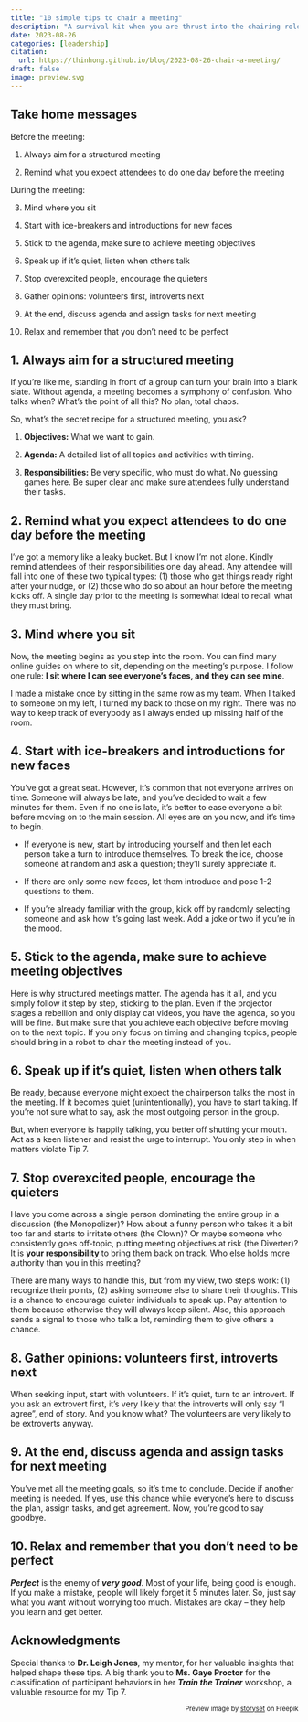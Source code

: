 ```yaml
---
title: "10 simple tips to chair a meeting"
description: "A survival kit when you are thrust into the chairing role"
date: 2023-08-26
categories: [leadership]
citation: 
  url: https://thinhong.github.io/blog/2023-08-26-chair-a-meeting/
draft: false
image: preview.svg
---
```


## Take home messages

::: {.callout-note appearance="simple" icon=false}

Before the meeting:

1. Always aim for a structured meeting

2. Remind what you expect attendees to do one day before the meeting

During the meeting:

3. Mind where you sit

4. Start with ice-breakers and introductions for new faces

5. Stick to the agenda, make sure to achieve meeting objectives

6. Speak up if it's quiet, listen when others talk

7. Stop overexcited people, encourage the quieters

8. Gather opinions: volunteers first, introverts next

9. At the end, discuss agenda and assign tasks for next meeting

10. Relax and remember that you don't need to be perfect

:::

## 1. Always aim for a structured meeting

If you're like me, standing in front of a group can turn your brain into a blank slate. Without agenda, a meeting becomes a symphony of confusion. Who talks when? What's the point of all this? No plan, total chaos.

So, what's the secret recipe for a structured meeting, you ask?

1. **Objectives:** What we want to gain.

2. **Agenda:** A detailed list of all topics and activities with timing.

3. **Responsibilities:** Be very specific, who must do what. No guessing games here. Be super clear and make sure attendees fully understand their tasks.

## 2. Remind what you expect attendees to do one day before the meeting

I've got a memory like a leaky bucket. But I know I'm not alone. Kindly remind attendees of their responsibilities one day ahead. Any attendee will fall into one of these two typical types: (1) those who get things ready right after your nudge, or (2) those who do so about an hour before the meeting kicks off. A single day prior to the meeting is somewhat ideal to recall what they must bring.

## 3. Mind where you sit

Now, the meeting begins as you step into the room. You can find many online guides on where to sit, depending on the meeting's purpose. I follow one rule: **I sit where I can see everyone's faces, and they can see mine**.

I made a mistake once by sitting in the same row as my team. When I talked to someone on my left, I turned my back to those on my right. There was no way to keep track of everybody as I always ended up missing half of the room.

## 4. Start with ice-breakers and introductions for new faces

You've got a great seat. However, it's common that not everyone arrives on time. Someone will always be late, and you've decided to wait a few minutes for them. Even if no one is late, it's better to ease everyone a bit before moving on to the main session. All eyes are on you now, and it's time to begin.

* If everyone is new, start by introducing yourself and then let each person take a turn to introduce themselves. To break the ice, choose someone at random and ask a question; they'll surely appreciate it.

* If there are only some new faces, let them introduce and pose 1-2 questions to them.

* If you're already familiar with the group, kick off by randomly selecting someone and ask how it's going last week. Add a joke or two if you're in the mood.

## 5. Stick to the agenda, make sure to achieve meeting objectives

Here is why structured meetings matter. The agenda has it all, and you simply follow it step by step, sticking to the plan. Even if the projector stages a rebellion and only display cat videos, you have the agenda, so you will be fine. But make sure that you achieve each objective before moving on to the next topic. If you only focus on timing and changing topics, people should bring in a robot to chair the meeting instead of you.

## 6. Speak up if it's quiet, listen when others talk

Be ready, because everyone might expect the chairperson talks the most in the meeting. If it becomes quiet (unintentionally), you have to start talking. If you're not sure what to say, ask the most outgoing person in the group.

But, when everyone is happily talking, you better off shutting your mouth. Act as a keen listener and resist the urge to interrupt. You only step in when matters violate Tip 7.

## 7. Stop overexcited people, encourage the quieters

Have you come across a single person dominating the entire group in a discussion (the Monopolizer)? How about a funny person who takes it a bit too far and starts to irritate others (the Clown)? Or maybe someone who consistently goes off-topic, putting meeting objectives at risk (the Diverter)? It is **your responsibility** to bring them back on track. Who else holds more authority than you in this meeting?

There are many ways to handle this, but from my view, two steps work: (1) recognize their points, (2) asking someone else to share their thoughts. This is a chance to encourage quieter individuals to speak up. Pay attention to them because otherwise they will always keep silent. Also, this approach sends a signal to those who talk a lot, reminding them to give others a chance.

## 8. Gather opinions: volunteers first, introverts next

When seeking input, start with volunteers. If it's quiet, turn to an introvert. If you ask an extrovert first, it's very likely that the introverts will only say "I agree", end of story. And you know what? The volunteers are very likely to be extroverts anyway.

## 9. At the end, discuss agenda and assign tasks for next meeting

You've met all the meeting goals, so it's time to conclude. Decide if another meeting is needed. If yes, use this chance while everyone's here to discuss the plan, assign tasks, and get agreement. Now, you're good to say goodbye.

## 10. Relax and remember that you don't need to be perfect

***Perfect*** is the enemy of ***very good***. Most of your life, being good is enough. If you make a mistake, people will likely forget it 5 minutes later. So, just say what you want without worrying too much. Mistakes are okay – they help you learn and get better.

## Acknowledgments

Special thanks to **Dr. Leigh Jones**, my mentor, for her valuable insights that helped shape these tips. A big thank you to **Ms. Gaye Proctor** for the classification of participant behaviors in her ***Train the Trainer*** workshop, a valuable resource for my Tip 7.

::: {style="font-size: 80%; text-align: right;"}

Preview image by [storyset](https://www.freepik.com/free-vector/team-concept-illustration_8961437.htm) on Freepik

:::
